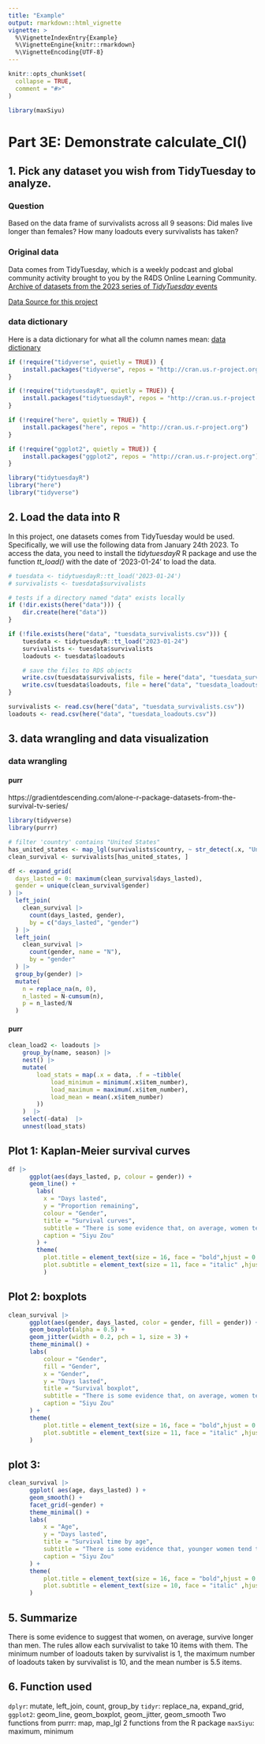 ```yaml
---
title: "Example"
output: rmarkdown::html_vignette
vignette: >
  %\VignetteIndexEntry{Example}
  %\VignetteEngine{knitr::rmarkdown}
  %\VignetteEncoding{UTF-8}
---
```


```r
knitr::opts_chunk$set(
  collapse = TRUE,
  comment = "#>"
)
```

```r
library(maxSiyu)
```

# Part 3E: Demonstrate calculate_CI()

## 1. Pick any dataset you wish from TidyTuesday to analyze.

### Question

Based on the data frame of survivalists across all 9 seasons: Did males live longer than females? How many loadouts every survivalists has taken?

### Original data

Data comes from TidyTuesday, which is a weekly podcast and global community activity brought to you by the R4DS Online Learning Community. [Archive of datasets from the 2023 series of *TidyTuesday* events](https://github.com/rfordatascience/tidytuesday/tree/master/data/2023)  <br>

[Data Source for this project](https://github.com/rfordatascience/tidytuesday/blob/master/data/2023/2023-01-24/readme.md)

### data dictionary

Here is a data dictionary for what all the column names mean: [data dictionary](https://github.com/rfordatascience/tidytuesday/tree/master/data/2023/2023-01-24#data-dictionary)


```r
if (!require("tidyverse", quietly = TRUE)) {
    install.packages("tidyverse", repos = "http://cran.us.r-project.org")
}

if (!require("tidytuesdayR", quietly = TRUE)) {
    install.packages("tidytuesdayR", repos = "http://cran.us.r-project.org")
}

if (!require("here", quietly = TRUE)) {
    install.packages("here", repos = "http://cran.us.r-project.org")
}

if (!require("ggplot2", quietly = TRUE)) {
    install.packages("ggplot2", repos = "http://cran.us.r-project.org")
}

library("tidytuesdayR")
library("here")
library("tidyverse")
```

## 2. Load the data into R

In this project, one datasets comes from TidyTuesday would be used. Specifically, we will use the following data from January 24th 2023. To access the data, you need to install the *tidytuesdayR* R package and use the function *tt_load()* with the date of '2023-01-24' to load the data.

```r
# tuesdata <- tidytuesdayR::tt_load('2023-01-24')
# survivalists <- tuesdata$survivalists

# tests if a directory named "data" exists locally
if (!dir.exists(here("data"))) {
    dir.create(here("data"))
}

if (!file.exists(here("data", "tuesdata_survivalists.csv"))) {
    tuesdata <- tidytuesdayR::tt_load("2023-01-24")
    survivalists <- tuesdata$survivalists
    loadouts <- tuesdata$loadouts

    # save the files to RDS objects
    write.csv(tuesdata$survivalists, file = here("data", "tuesdata_survivalists.csv"))
    write.csv(tuesdata$loadouts, file = here("data", "tuesdata_loadouts.csv"))
}

survivalists <- read.csv(here("data", "tuesdata_survivalists.csv"))
loadouts <- read.csv(here("data", "tuesdata_loadouts.csv"))
```

## 3. data wrangling and data visualization

### data wrangling
#### purr
https://gradientdescending.com/alone-r-package-datasets-from-the-survival-tv-series/
```r
library(tidyverse)
library(purrr)

# filter 'country' contains "United States"
has_united_states <- map_lgl(survivalists$country, ~ str_detect(.x, "United States"))
clean_survival <- survivalists[has_united_states, ]

df <- expand_grid(
  days_lasted = 0: maximum(clean_survival$days_lasted),
  gender = unique(clean_survival$gender)
) |> 
  left_join(
    clean_survival |> 
      count(days_lasted, gender),
      by = c("days_lasted", "gender")
  ) |> 
  left_join(
    clean_survival |> 
      count(gender, name = "N"),
      by = "gender"
  ) |> 
  group_by(gender) |> 
  mutate(
    n = replace_na(n, 0),
    n_lasted = N-cumsum(n),
    p = n_lasted/N
  ) 

```

#### purr
```r
clean_load2 <- loadouts |>
    group_by(name, season) |>
    nest() |>
    mutate(
        load_stats = map(.x = data, .f = ~tibble(
            load_minimum = minimum(.x$item_number),
            load_maximum = maximum(.x$item_number),
            load_mean = mean(.x$item_number)
        ))
    )  |>
    select(-data)  |>
    unnest(load_stats)
```

## Plot 1: Kaplan-Meier survival curves
```r
df |> 
      ggplot(aes(days_lasted, p, colour = gender)) +
      geom_line() +
        labs(
          x = "Days lasted",
          y = "Proportion remaining",
          colour = "Gender",
          title = "Survival curves",
          subtitle = "There is some evidence that, on average, women tend to survive longer than men",
          caption = "Siyu Zou"
        ) +
        theme(
          plot.title = element_text(size = 16, face = "bold",hjust = 0.5),
          plot.subtitle = element_text(size = 11, face = "italic" ,hjust = 0.5),
          )
```     
 
## Plot 2: boxplots
```r
clean_survival |> 
      ggplot(aes(gender, days_lasted, color = gender, fill = gender)) +
      geom_boxplot(alpha = 0.5) +
      geom_jitter(width = 0.2, pch = 1, size = 3) +
      theme_minimal() +
      labs(
          colour = "Gender",
          fill = "Gender",
          x = "Gender",
          y = "Days lasted",
          title = "Survival boxplot",
          subtitle = "There is some evidence that, on average, women tend to survive longer than men",
          caption = "Siyu Zou"
      ) +
      theme(
          plot.title = element_text(size = 16, face = "bold",hjust = 0.5),
          plot.subtitle = element_text(size = 11, face = "italic" ,hjust = 0.5),
      )
```

## plot 3:
```r
clean_survival |>
      ggplot( aes(age, days_lasted) ) +
      geom_smooth() +
      facet_grid(~gender) +
      theme_minimal() +
      labs(
          x = "Age",
          y = "Days lasted",
          title = "Survival time by age",
          subtitle = "There is some evidence that, younger women tend to survive longer, older men tend to survival longer",
          caption = "Siyu Zou"
      ) +
      theme(
          plot.title = element_text(size = 16, face = "bold",hjust = 0.5),
          plot.subtitle = element_text(size = 10, face = "italic" ,hjust = 0.5),
      )
```

## 5. Summarize
There is some evidence to suggest that women, on average, survive longer than men. The rules allow each survivalist to take 10 items with them. The minimum number of loadouts taken by survivalist is 1, the maximum number of loadouts taken by survivalist is 10, and the mean number is 5.5 items. 

## 6. Function used
`dplyr`: mutate, left_join, count, group_by
`tidyr`: replace_na, expand_grid, 
`ggplot2`: geom_line, geom_boxplot, geom_jitter, geom_smooth
Two functions from purrr: map, map_lgl
2 functions from the R package `maxSiyu`: maximum, minimum

